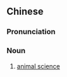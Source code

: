 {{also|畜牧学}}
==Chinese==
{{zh-forms|s=畜牧学|type=21}}

===Pronunciation===
{{zh-pron
|m=xùmùxué
|mn=thiok-bo̍k-ha̍k
|cat=n
}}

===Noun===
{{zh-noun}}

# [[animal science]]